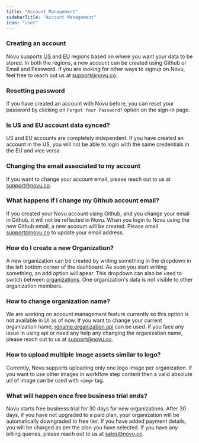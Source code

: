 ```yaml
---
title: "Account Management"
sidebarTitle: "Account Management"
icon: "user"
---
```



### Creating an account

Novu supports [US](https://web.novu.co/auth/signup?utm_campaign=docs-gs-help-account-mgmt) and [EU](https://eu.web.novu.co/auth/signup?utm_campaign=docs-gs-help-account-mgmt) regions based on where you want your data to be stored. In both the regions, a new account can be created using Github or Email and Password. If you are looking for other ways to signup on Novu, feel free to reach out us at support@novu.co.

### Resetting password
If you have created an account with Novu before, you can reset your password by clicking on `Forgot Your Password?` option on the sign-in page.

### Is US and EU account data synced?
US and EU accounts are completely independent. If you have created an account in the US, you will not be able to login with the same credentials in the EU and vice versa.

### Changing the email associated to my account
If you want to change your account email, please reach out to us at support@novu.co.

### What happens if I change my Github account email?
If you created your Novu account using Github, and you change your email in Github, it will not be reflected in Novu. When you login to Novu using the new Github email, a new account will be created. Please email support@novu.co to update your email address.

### How do I create a new Organization?
A new organization can be created by writing something in the dropdown in the left bottom corner of the dashboard. As soon you start writing something, an add option will apear. This dropdown can also be used to switch between [organizations](/getting-started/concepts#organization). One organization's data is not visible to other organization members.

### How to change organization name?
We are working on account management feature currently so this option is not available in UI as of now. If you want to change your current organization name, [rename organization api](/api-reference/organizations/rename-organization) can be used. if you face any issue in using api or need any help any changing the organization name, please reach out to us at support@novu.co.

### How to upload multiple image assets similar to logo?
Currently, Novu supports uploading only one logo image per organization. If you want to use other images in workflow step content then a valid absolute url of image can be used with `<img>` tag.

### What will happen once free business trial ends?
Novu starts free business trial for 30 days for new organizations. After 30 days, if you have not upgraded to a paid plan, your organization will be automatically downgraded to free tier. If you have added payment details, you will be charged as per the plan you have selected. If you have any billing queries, please reach out to us at sales@novu.co.

<ContactSupportSnippet />
